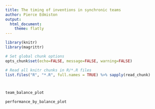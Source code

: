 ```yaml
---
title: The timing of inventions in synchronic teams
author: Pierce Edmiston
output:
  html_document:
    theme: flatly
---
```


```r
library(knitr)
library(magrittr)

# Set global chunk options
opts_chunk$set(echo=FALSE, message=FALSE, warning=FALSE)

# Read all knitr chunks in R/*.R files
list.files("R", "*.R", full.names = TRUE) %>% sapply(read_chunk)
```

```r
```

```r
```

```r
team_balance_plot
```

```r
performance_by_balance_plot
```